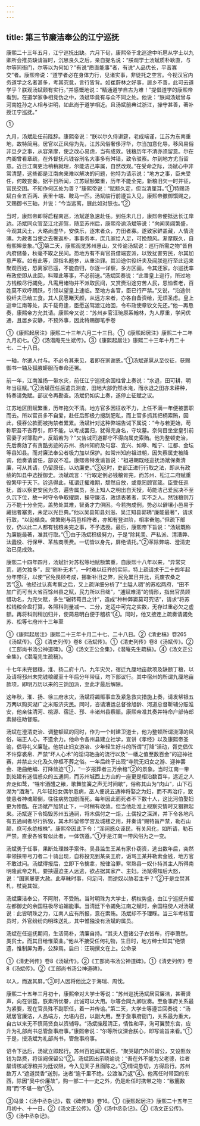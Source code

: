 ```yaml
---
---
---
```

title: 第三节廉洁奉公的江宁巡抚
---



康熙二十三年五月，江宁巡抚出缺。六月下旬，康熙帝于北巡途中听扈从学士以九卿所会推员缺请旨时，沉思良久之后，亲自提名说：“朕观学士汤斌质朴耿直，与尔等同衙门，尔等以为何如？”有说“质直能事”者，有说“人品优长，平昔寡交”者。康熙帝说：“道学者必在身体力行，见诸实事，非徒托之空言。今视汉官内务道学之名者甚多，考其究竟，言行皆背。如崔蔚林之好事，居乡不善，此可云道学乎？朕观汤斌颇有实行。”并感慨地说：“精通道学自古为难！”提倡道学的康熙帝看到，在道学家争相竞伪之中，汤斌毕竟有与众不同之处。他说：“朕闻汤斌曾与河南姓孙之人相与讲明，如此尚于道学相近。且汤斌前典试浙江，操守甚善，著补授江宁巡抚。”

①

九月，汤斌赴任前陛辞。康熙帝说：“朕以尔久侍讲筵，老成端谨，江苏为东南重地，故特简用。居官以正风俗为先，江苏风俗奢侈浮华，尔当加意化导。移风易俗非旦夕之事，从容渐摩，使之改心易虑，当有成效。钱粮历年不清亦须留意。尔在内阁曾看章疏，在外督抚凡钱谷刑名大事多有舛错，致令驳察。尔到地方尤当留意。近日江南吏治稍稍就理，尔能洁己率属，自然改观。”在受命之际，汤斌心中非常清楚，这些都是江南向来难以解决的问题，他特为请示说：“地方之事，臣未受任，何敢妄奏。据平日所闻，江苏赋额繁重，历年不能全完，新粮旧欠一时并征，官民交困。不知作何区处为善？”康熙帝说：“赋额久定，但当清厘耳。”①特赐汤斌白金五百两、表里十端、鞍马一匹。汤斌临行前遵旨入见，康熙帝撤御馔赐之，又赐御书三轴，并说：“今当远离，展此如对朕也。”②

当时，康熙帝即将启程南巡，汤斌遂急速赴任。到任未几日，康熙帝便抵达长江岸边。汤斌同众官至江北迎驾，随至苏州后，康熙帝谕汤斌等说：“向闻吴阊繁盛，今观其风土，大略尚虚华，安佚乐，逐末者众，力田者寡。遂致家鲜盖藏，人情浇薄。为政者当使之去奢返朴，事事务本，庶几家给人足，可挽颓风。渐摩既久，自有熙皞景象。”③第二天，康熙观览苏州惠山，又传谕汤斌说：巡行所需之物“皆自内府储备，秋毫不取之民间。恐地方有不肖官员借端妄派，以致扰害穷民，尔其加意严察。如有此等，即指名题参，从重治罪。其沿途供役纤夫及闻朕巡行至此远来聚观百姓，恐离家已遥，不能自归，尔逐一详察，多方区画，令其还家。尔巡抚率布政使即从此回，料理此等事，不必前送。”汤斌回奏说：“此番皇上巡行，所过地方钱粮尽行蠲免，凡需用诸物并不派取民间，又赏赍沿途穷苦人民，恩恤耆老，百姓莫不欢呼踊跃，引领以望皇上速临。至地方各官，臣已行严禁。”又说，“沿途供役纤夫已给工食。其人民愿睹天颜，从远方来者，亦各自备资给，无烦圣虑。皇上巡幸江南等处，实千载奇逢，臣愿送驾渡江始回，令布政使章钦文先还。”他一再恳奏，康熙帝方允其请。康熙帝又说：“苏州乡官汪琬原系翰林，为人厚重，学问优通，且居乡安静，不预外事，因此特赐御笔手卷

①《康熙起居注》康熙二十三年六月二十三日。①《康熙起居注》康熙二十二年九月初七。②《汤潜庵先生斌传》。③《康熙起居注》康熙二十三年十月二十七、二十八日。

一轴，尔遣人付与。不必令其来见，着即在家谢恩。”①汤斌遂扈从至仪征，获赐御书一轴及狐腋蟒服而奉命还署。

前一年，江南淮扬一带水灾，前任江宁巡抚余国柱曾上奏说：“水退，田可耕，明年当征赋。”②汤斌莅任后遣员测查，田地大部仍然水淹，而水退之田亦未耕种，特奏请免赋。部议令再勘查。汤斌仍如实上奏，遂停止征赋之议。

江苏地区田赋繁重，历年拖欠不清。地方官多因征收不力，上任不满一年便被罢职而去。所以官员多不自爱，赴任后即极力搜刮肥私，而上官多抓其把柄索贿，因此，侵吞公款而被拘禁者累累。汤斌针对这种弊端告诫下属说：“今与若更始，苟称职吾不吝荐引，即不能，以考成罢归，犹得完身名，守坟墓。奈何目坐堂皇引前官妻子对簿勘产，反蹈若为？”又告诫司道郡守不得向属吏索贿。他为整顿吏治，先后奏劾了有贪酷劣迹的苏州、扬州知府及句容、宜兴、如皋、睢宁、江都、金坛等县知县。而对廉法奉公者极力加以保护。如常州知府祖进朝，因失察属吏被降调，他奏请留任，部议不准。康熙帝特发谕旨说：“祖进朝既经巡抚汤斌保奏清廉，可从其请，仍留原任，以劝廉吏。”③这时，吏部正进行行取之法，即从有政绩的知县中选授御史。汤斌疏言：“行取定例必钱粮胥完，而苏州、松江二府赋重役繁甲于天下。铨选得此，辄谓迁擢难期，颓然自放，或竟罔顾官箴。臣受任巡抚，首以察吏安民为念，遍告属员，圣上知人之明出自天授，苟能洁己爱民决不至久沉下位，故一时守令争取擢磨，操守廉洁，政绩表著者，实不乏人。然钱粮则万万不能十分全完，盖势处其难，智勇才力俱困。今若拘成例，势必以僻壤小邑易于藏拙者塞责，未足以光巨典。”他以吴县知县刘滋、吴江知县郭琇“廉能最著”，请求行取，“以励循良。俾繁剧与两邑相符者，亦知有登进阶，相率奋勉。”但疏下部议，仍以此二人都有钱粮未完之事，不予选授。最后，康熙帝下旨说：“汤斌既称为廉能最著，准其行取。”①由于汤斌积极努力，于是“除耗羡、严私派、清漕弊、汰蠹役、行保甲、革盐商羡费。一切皆以身先，屏绝请托。”②革除弊端、澄清吏治已见成效。

康熙二十四年四月，汤斌针对苏松等地赋额繁重，自康熙十八年以来，“异常灾荒，逋欠独多”，民“剜补无术”，一时难以征齐的实际，特上疏请求于二十四年起分年带征，以使“官免畏顾考成，挪新补旧之弊，民免累日并比，荒废农桑之苦”③。他经过认真考察之后，又上疏详细分析了“土隘人稠”的苏松两府，“田不加广而可当大省百馀州县之赋，民力所以日绌”，“逋赋难清”的情形，指出官员顾惜功名，为完欠赋，多生“辗转苟且之计”，造成“种种弊窦莫可究诘”，请求“将苏松钱粮合盘打算，各照科则量减一、二分，定适中可完之实数，无存过重必欠之虚额。再将科则稍加归并，使简易明白便于稽核”④。同时，他又接连上疏奏请蠲免苏、松等七府州十三年至

①《康熙起居注》康熙二十三年十月二十七、二十八日。②《清史稿》卷265《汤斌传》。③《清史列传》卷8《汤斌传》。①《清史列传》卷8《汤斌传》。②《工部尚书汤公神道碑》。③《汤文正公全集》，《潜庵先生疏稿》。④《汤文正公全集》，《潜庵先生疏稿》。

十七年未完银粮，淮、扬二府十八、九年灾欠，宿迁九厘地亩款项及缺额丁粮，以及请将邳州未完钱粮缓至十年后分年带征，均下部议行。其中宿州的所谓九厘地亩款项，即明万历以来的三饷加派，至此才最后解除。

这年秋，淮、扬、徐三府水灾，汤斌将蠲赈事宜及紧急救灾措施上奏，请发帑银五万两以购买湖广之米赈济灾民。同时，咨请漕运总督徐旭龄、河道总督靳辅分赈淮安，他亲往清河、桃源、宿迁、邳、丰诸州县察赈。康熙帝准其奏并特命户部侍郎素赫往助督赈。

汤斌在澄清吏治、调整额赋的同时，作为一个封建卫道士，他为整顿所谓浇薄的风俗，端正人心，不遗余力。他命令各州县建立社学，宣讲《孝经》以及康熙帝圣谕，倡导礼义廉耻。他禁止妇女游冶、少年轻生好斗的所谓“打降”活动，胥吏倡优不许穿裘帛、严禁“坏人心术”的淫词艳曲的流行以及“一幡之值至数百金”的迎神社赛，并禁止火化及久停柩不葬之俗。一年后终于出现“寺院无妇女之游、迎神罢会、艳曲绝编、打降敛迹”①，“一岁报葬者三万余棺”②的景象。当时江南一带到处建有迷信惑众的五通祠，而苏州城西上方山的一座更是相沿数百年，远近之人奔走如鹜，“牲牢酒醴之飨，歌舞笙簧之声无时间歇”，俗称其山为“肉山”，山下石湖为“酒海”。凡年轻妇女偶尔患病，巫人便说五通神将娶之为妇，而不再治疗，致使患者神魂颠倒，往往病势加剧而死。每年因此而死者不下数十人，这比河伯娶妇更为惨酷。在汤斌严加禁止下，一时稍有收敛。但当他赴淮上视察灾情时又猖獗起来。汤斌遂下令捣毁苏州五通祠，将木偶付之一炬，土偶投之深渊，并下令各地凡有五通祠者尽行拆毁，其木料留修学宫及城楼之用，并奏请“赐特旨严禁，勒石山颠，庶可永绝根株”。康熙帝因此下令：“淫祠惑众诬民，有关风化，如所请，勒石严禁。直隶各省有似此者，一体饬遵。”①于是江南一带风俗为之一变。

汤斌勇于任事，果断处理棘手案件。吴县监生王某有家仆窃资，逃出数年后，突然率领挟带弓刀者二十骑出现，自称投充到某亲王府，诟骂王某并勒索金钱，地方官不敢过问。汤斌得报后，立即下令擒拿，按律治罪。常熟县一奴仆持其主人所得南明隆武帝之札，要挟逼迫主人远逃，欲占据其家产、主妇。汤斌得知后大怒，说：“国家屡更大赦。此草昧时事，何足问，而逆奴以胁若主乎？”②于是立焚其札，杖毙其奴。

汤斌廉洁奉公，不阿附，不受贿。当时明珠为大学士，柄权势盛，由江宁巡抚升擢左都御史的余国柱极尽谄媚能事。当清廷下令蠲免江南之赋时，余国柱使人对汤斌说：此皆明珠之力，江南人应有所报，意在索贿。汤斌却不予理睬。当三年考核官员时，外官纷纷向明珠送礼，其中惟独没有汤斌的属员。

汤斌在任巡抚期间，生活简朴，清廉自持。“其夫人暨诸公子衣皆布，行李萧然，类贫士。而其日给惟菜韭。”他从不接受任何礼物，生日时，地方绅士知其“绝馈遗，惟制屏为寿，公辞焉。启曰：汪琬撰文在上。公命录

①《清史列传》卷8《汤斌传》。②《工部尚书汤公神道碑》。①《清史列传》卷8《汤斌传》。②《工部尚书汤公神道碑》。

以入，而返其屏。”③时人因将他比之于海瑞、周忱。

康熙二十五年三月初十，康熙帝对大学士等说：“苏州巡抚汤斌居官廉洁，甚著贤声，向在讲筵，朕素所优眷，此诚可以大用。尔等会同九卿议奏。至詹事府关系最为紧要，现在官员殊不副职任，着一并传谕。”第二天，大学士等遵旨回奏说：“汤斌居官廉洁，人品端方，允堪内召，以副大用。至于詹事府衙门，关系最为重大，自古以来无不慎简贤良以资辅导。“汤斌操履清正，情性和平，洵可翼赞东宫，应升为礼部尚书总管詹事府事。”康熙帝说：“尔等所议深合朕心，即写谕旨来看。”①于是，授汤斌为礼部尚书，管詹事府事。

诏令下达后，汤斌立即起行。苏州百姓闻其离任，“聚哭辕门外叩留公，又设匦敛钱为路费，将诣阙保留公”②。汤斌因出示晓谕说：“吾在外不能为父老德，往者屡请核减浮粮并为廷议阻，今入见天子且面陈之。”③情词恳切，方得启行。苏州数万人“遮道焚香”送别，送者“逾千里不绝。公渡淮乃返”④。他离任时带回的东西，除因“吴中价廉故”，购一部二十一史之外，仍是赴任时携带之物：“敝簏数肩”而“不堪一物”⑤。

③冯景：《汤中丞杂记》，载《碑传集》卷16。①《康熙起居注》康熙二十五年三月初十、十一日。②《汤文正公传》。③《汤中丞杂记》。④《汤文正公传》。⑤《汤中丞杂记》。